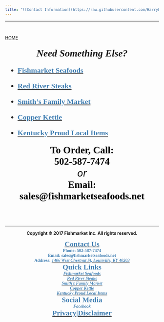 ```yaml
---
title: "![Contact Information](https://raw.githubusercontent.com/HarryLu95/Fishmarket-Website/master/Call.png)"
---
```


---

<br>

<style>
img {
  width: 200px;
}
</style>

<div id="backhome"><a href="index.html">HOME</a></div>

<body>
<font face="High Tower Text" size=5><nav>
<p style="text-align:center"><font size=6>***Need Something Else?***</font></p>

- [<font color=SteelBlue>**Fishmarket Seafoods**</font>](Brand_FishmarketSeafoods.html)

- [<font color=SteelBlue>**Red River Steaks**</font>](Brand_RedRiverSteaks.html)

- [<font color=SteelBlue>**Smith's Family Market**</font>](Brand_SmithFamilyMarket.html)

- [<font color=SteelBlue>**Copper Kettle**</font>](Brand_CopperKettle.html)

- [<font color=SteelBlue>**Kentucky Proud Local Items**</font>](Splty_KentuckyProud.html)

</nav></font>

<section style="text-align:center">
<font face="GungsuhChe" color=black size=6>**To Order, Call:<br>502-587-7474**</font>
<br>
<font color=black size=6>*or*</font>
<br>
<font face="GungsuhChe" color=black size=6><b>Email:<br>sales@fishmarketseafoods.net<b></font>
</section>

</body>





<footer>

<br>
<br>
<br>

---

<center>**Copyright &copy; 2017 Fishmarket Inc. All rights reserved.**</center>

<font face="Calibri" color=SteelBlue>

<div class="footer_contact"><center>
[<font color=SteelBlue size=5>Contact Us</font>](Contact.html)  
Phone: 502-587-7474  
Email: sales@fishmarketseafoods.net  
Address: [<font color=SteelBlue>*1406 West Chestnut St, Louisville, KY 40203*</font>](https://www.google.com/maps/place/1406+W+Chestnut+St,+Louisville,+KY+40203)
</center></div>

<div class="footer_quicklink"><center>
<font color=SteelBlue size=5>Quick Links</font>  
[<font color=SteelBlue>*Fishmarket Seafoods*</font>](Brand_FishmarketSeafoods.html)  
[<font color=SteelBlue>*Red River Steaks*</font>](Brand_RedRiverSteaks.html)  
[<font color=SteelBlue>*Smith's Family Market*</font>](Brand_SmithFamilyMarket.html)  
[<font color=SteelBlue>*Copper Kettle*</font>](Brand_CopperKettle.html)  
[<font color=SteelBlue>*Kentucky Proud Local Items*</font>](Splty_KentuckyProud.html)
</center></div>

<div class="footer_social_privacy"><center>
<font color=SteelBlue size=5>Social Media</font>  
<i class="fa fa-facebook-official" aria-hidden="true"> Facebook</i>  
<font color=SteelBlue size=5>[<font color=SteelBlue>Privacy</font>](Privacy.html)|[<font color=SteelBlue>Disclaimer</font>](Disclaimer.html)</font>
</center></div>

</font>

</footer>